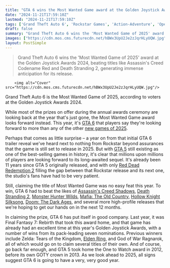 ```yaml
---
title: "GTA 6 wins the Most Wanted Game award at the Golden Joystick Awards 2024"
date: "2024-11-21T17:59:10Z"
lastmod: "2024-11-21T17:59:10Z"
tags: ['Grand Theft Auto 6', 'Rockstar Games', 'Action-Adventure', 'Open-World', '2025 Release', 'Golden Joystick Awards']
draft: false
summary: "Grand Theft Auto 6 wins the 'Most Wanted Game of 2025' award at the Golden Joystick Awards 2024, beating titles like Assassin's Creed Codename Red and Death Stranding 2,  generating immense anticipation for its release."
images: ["https://cdn.mos.cms.futurecdn.net/hBWx3UpU2Je2zJqrHLyUQW.jpg"]
layout: PostSimple
---
```

> Grand Theft Auto 6 wins the 'Most Wanted Game of 2025' award at the Golden Joystick Awards 2024, beating titles like Assassin's Creed Codename Red and Death Stranding 2,  generating immense anticipation for its release.


        <img alt="Cover" src="https://cdn.mos.cms.futurecdn.net/hBWx3UpU2Je2zJqrHLyUQW.jpg"/>
        
Grand Theft Auto 6 is the Most Wanted Game of 2025, according to voters at the Golden Joystick Awards 2024.

While most of the prizes on offer during the annual awards ceremony are looking back at the year that's just gone, the Most Wanted Game award looks forward instead. This year, it's [GTA 6](https://www.gamesradar.com/gta-6-guide/) that players say they're looking forward to more than any of the other [new games of 2025](https://www.gamesradar.com/video-game-release-dates/).

Perhaps that comes as little surprise – a year on from that initial GTA 6 trailer reveal we've heard next to nothing from Rockstar beyond assurances that the game is still set to release in 2025. But with [GTA 5](https://www.gamesradar.com/gta-5-guide/) still existing as one of the best-selling games in history, it's clear that millions upon millions of players are looking forward to its long-awaited sequel. It's already been 11 years since GTA 5 originally released, and with only [Red Dead Redemption 2](https://www.gamesradar.com/red-dead-redemption-2-guide-walkthrough/) filling the gap between that Rockstar release and its next one, the studio's fans have had to be very patient.

Still, claiming the title of Most Wanted Game was no easy feat this year. To win, GTA 6 had to beat the likes of [Assassin's Creed Shadows](https://www.gamesradar.com/assassins-creed-codename-red-guide/), [Death Stranding 2](https://www.gamesradar.com/death-stranding-2-guide/), [Monster Hunter Wilds](https://www.gamesradar.com/games/monster-hunter/monster-hunter-wilds-guide/), [Mafia: The Old Country](https://www.gamesradar.com/games/third-person-shooter/mafia-the-old-country-guide/), [Hollow Knight Silksong](https://www.gamesradar.com/hollow-knight-silksong-guide/), [Doom: The Dark Ages](https://www.gamesradar.com/games/fps/doom-the-dark-ages-guide/), and several more high-profile releases that we're hoping to get our hands on in the next 12 months.

In claiming the prize, GTA 6 has put itself in good company. Last year, it was Final Fantasy 7: Rebirth that took this award home, and that game has already had an excellent time at this year's Golden Joystick Awards, with a number of wins from its pack-leading seven nominations. Previous winners include Zelda: Tears of the Kingdom, [Elden Ring](https://www.gamesradar.com/elden-ring-guide/), and God of War Ragnarok, all of which would go on to claim several titles of their own. And of course, go back far enough, and GTA 5 took home the One to Watch award in 2012, before its own GOTY crown in 2013. As we look ahead to 2025, all signs suggest GTA 6 is going to have a very, very good year.
        